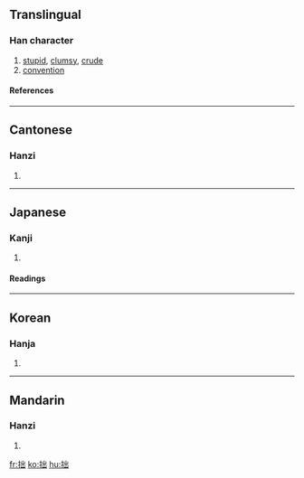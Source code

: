 ==Translingual==
===Han character===
{{Han char|rn=64|rad=手|as=05|sn=8|four=5207<sub>2</sub>|canj=手山山 (QUU)}}
# [[stupid]], [[clumsy]], [[crude]]
# [[convention]]
====References====
{{Han ref|kx=0426.070|dkj=11965|dj=0775.020|hdz=31860.030|uh=62D9|ud=25305|bh=A9E5|bd=43493}}
----
==Cantonese==
===Hanzi===
{{yue-hanzi|jyut=|y=jyut3}}
# {{defn|Cantonese}}
----
==Japanese==
===Kanji===
{{ja-kanji|grade=c|rs=手05}}
# {{defn|Japanese}} 
====Readings====
{{ja-readings|on=[[せつ]] (setsu)|kun=[[つたない]] (tsutanai)}}
----
==Korean==
===Hanja===
{{ko-hanja|hangeul=졸|eumhun=|rv=jol|mr=chol|y=col}}
# {{defn|Korean}}
----
==Mandarin==
===Hanzi===
{{cmn-hanzi|pin=*zhuō (zhuo1), [[zhuó]] (zhuo2)|wg=cho<sup>1</sup>, cho<sup>2</sup>}}
# {{defn|Mandarin}}

[[fr:拙]]
[[ko:拙]]
[[hu:拙]]